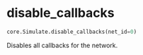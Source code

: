 # disable_callbacks { #ANNarchy.core.Simulate.disable_callbacks }

```python
core.Simulate.disable_callbacks(net_id=0)
```

Disables all callbacks for the network.